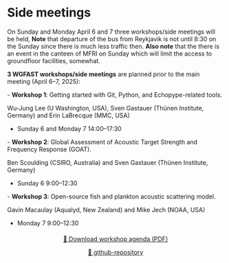 # Side meetings

On Sunday and Monday April 6 and 7 three workshops/side meetings will be held,
**Note** that departure of the bus from Reykjavik is not until 8:30 on the Sunday since there is much less traffic then. **Also note** that the there is an event in the canteen of MFRI on Sunday which will limit the access to groundfloor facilities, somewhat.

**3 WGFAST workshops/side meetings** are planned prior to the main meeting (April 6–7, 2025):

\- **Workshop 1**: Getting started with Git, Python, and Echopype-related tools.

Wu-Jung Lee (U Washington, USA), Sven Gastauer (Thünen Institute, Germany) and Erin LaBrecque (MMC, USA)

* Sunday 6 and Monday 7 14:00--17:30

\- **Workshop 2**: Global Assessment of Acoustic Target Strength and Frequency Response (GOAT).

Ben Scoulding (CSIRO, Australia) and Sven Gastauer (Thünen Institute, Germany)

* Sunday 6 9:00--12:30

\- **Workshop 3**: Open-source fish and plankton acoustic scattering model.

Gavin Macaulay (Aqualyd, New Zealand) and Mike Jech (NOAA, USA)

* Monday 7 9:00--12:30

::: {style="text-align: center; margin: 20px 0;"}
[📄 Download workshop agenda (PDF)](pdfs/echoSMs-workshop-agenda_FAST-2025.pdf)

[📄 github-repository](https://github.com/ices-tools-dev/echoSMs)
:::

